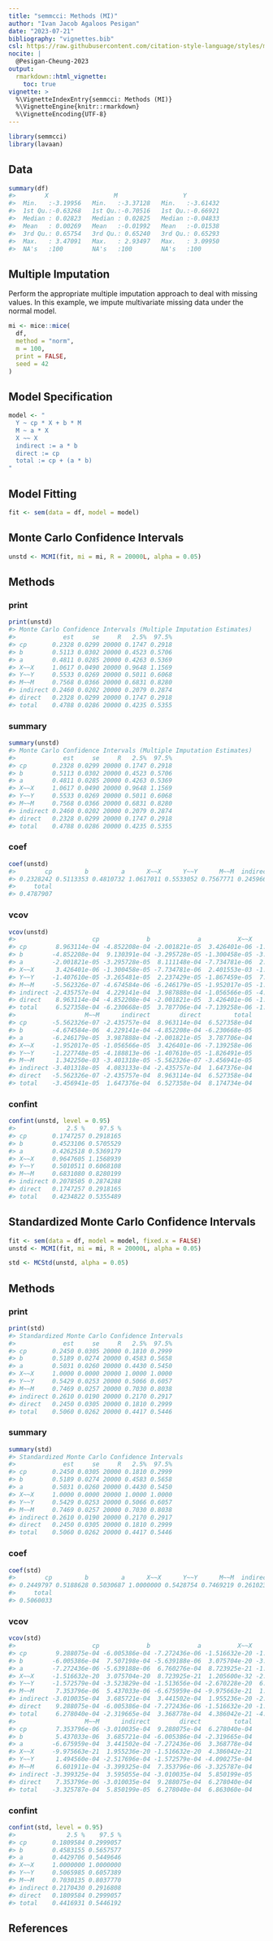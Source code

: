 ```yaml
---
title: "semmcci: Methods (MI)"
author: "Ivan Jacob Agaloos Pesigan"
date: "2023-07-21"
bibliography: "vignettes.bib"
csl: https://raw.githubusercontent.com/citation-style-language/styles/master/apa.csl
nocite: |
  @Pesigan-Cheung-2023
output:
  rmarkdown::html_vignette:
    toc: true
vignette: >
  %\VignetteIndexEntry{semmcci: Methods (MI)}
  %\VignetteEngine{knitr::rmarkdown}
  %\VignetteEncoding{UTF-8}
---
```


<!-- vignettes/methods-mc-mi.Rmd is generated from .setup/vignettes/methods-mc-mi.Rmd.orig. Please edit that file -->






```r
library(semmcci)
library(lavaan)
```

## Data




```r
summary(df)
#>        X                  M                  Y           
#>  Min.   :-3.19956   Min.   :-3.37128   Min.   :-3.61432  
#>  1st Qu.:-0.63268   1st Qu.:-0.70516   1st Qu.:-0.66921  
#>  Median : 0.02823   Median : 0.02825   Median :-0.04833  
#>  Mean   : 0.00269   Mean   :-0.01992   Mean   :-0.01538  
#>  3rd Qu.: 0.65754   3rd Qu.: 0.65240   3rd Qu.: 0.65293  
#>  Max.   : 3.47091   Max.   : 2.93497   Max.   : 3.09950  
#>  NA's   :100        NA's   :100        NA's   :100
```

## Multiple Imputation

Perform the appropriate multiple imputation approach to deal with missing values.
In this example, we impute multivariate missing data under the normal model.


```r
mi <- mice::mice(
  df,
  method = "norm",
  m = 100,
  print = FALSE,
  seed = 42
)
```

## Model Specification


```r
model <- "
  Y ~ cp * X + b * M
  M ~ a * X
  X ~~ X
  indirect := a * b
  direct := cp
  total := cp + (a * b)
"
```

## Model Fitting


```r
fit <- sem(data = df, model = model)
```

## Monte Carlo Confidence Intervals


```r
unstd <- MCMI(fit, mi = mi, R = 20000L, alpha = 0.05)
```

## Methods

### print


```r
print(unstd)
#> Monte Carlo Confidence Intervals (Multiple Imputation Estimates)
#>             est     se     R   2.5%  97.5%
#> cp       0.2328 0.0299 20000 0.1747 0.2918
#> b        0.5113 0.0302 20000 0.4523 0.5706
#> a        0.4811 0.0285 20000 0.4263 0.5369
#> X~~X     1.0617 0.0490 20000 0.9648 1.1569
#> Y~~Y     0.5533 0.0269 20000 0.5011 0.6068
#> M~~M     0.7568 0.0366 20000 0.6831 0.8280
#> indirect 0.2460 0.0202 20000 0.2079 0.2874
#> direct   0.2328 0.0299 20000 0.1747 0.2918
#> total    0.4788 0.0286 20000 0.4235 0.5355
```

### summary


```r
summary(unstd)
#> Monte Carlo Confidence Intervals (Multiple Imputation Estimates)
#>             est     se     R   2.5%  97.5%
#> cp       0.2328 0.0299 20000 0.1747 0.2918
#> b        0.5113 0.0302 20000 0.4523 0.5706
#> a        0.4811 0.0285 20000 0.4263 0.5369
#> X~~X     1.0617 0.0490 20000 0.9648 1.1569
#> Y~~Y     0.5533 0.0269 20000 0.5011 0.6068
#> M~~M     0.7568 0.0366 20000 0.6831 0.8280
#> indirect 0.2460 0.0202 20000 0.2079 0.2874
#> direct   0.2328 0.0299 20000 0.1747 0.2918
#> total    0.4788 0.0286 20000 0.4235 0.5355
```

### coef


```r
coef(unstd)
#>        cp         b         a      X~~X      Y~~Y      M~~M  indirect    direct 
#> 0.2328242 0.5113353 0.4810732 1.0617011 0.5533052 0.7567771 0.2459664 0.2328242 
#>     total 
#> 0.4787907
```

### vcov


```r
vcov(unstd)
#>                     cp             b             a          X~~X          Y~~Y
#> cp        8.963114e-04 -4.852208e-04 -2.001821e-05  3.426401e-06 -1.407610e-05
#> b        -4.852208e-04  9.130391e-04 -3.295728e-05 -1.300458e-05 -3.265481e-05
#> a        -2.001821e-05 -3.295728e-05  8.111148e-04 -7.734781e-06  2.237429e-05
#> X~~X      3.426401e-06 -1.300458e-05 -7.734781e-06  2.401553e-03 -1.867459e-05
#> Y~~Y     -1.407610e-05 -3.265481e-05  2.237429e-05 -1.867459e-05  7.241474e-04
#> M~~M     -5.562326e-07 -4.674584e-06 -6.246179e-05 -1.952017e-05 -1.227748e-05
#> indirect -2.435757e-04  4.229141e-04  3.987888e-04 -1.056566e-05 -4.188813e-06
#> direct    8.963114e-04 -4.852208e-04 -2.001821e-05  3.426401e-06 -1.407610e-05
#> total     6.527358e-04 -6.230668e-05  3.787706e-04 -7.139258e-06 -1.826491e-05
#>                   M~~M      indirect        direct         total
#> cp       -5.562326e-07 -2.435757e-04  8.963114e-04  6.527358e-04
#> b        -4.674584e-06  4.229141e-04 -4.852208e-04 -6.230668e-05
#> a        -6.246179e-05  3.987888e-04 -2.001821e-05  3.787706e-04
#> X~~X     -1.952017e-05 -1.056566e-05  3.426401e-06 -7.139258e-06
#> Y~~Y     -1.227748e-05 -4.188813e-06 -1.407610e-05 -1.826491e-05
#> M~~M      1.342250e-03 -3.401318e-05 -5.562326e-07 -3.456941e-05
#> indirect -3.401318e-05  4.083133e-04 -2.435757e-04  1.647376e-04
#> direct   -5.562326e-07 -2.435757e-04  8.963114e-04  6.527358e-04
#> total    -3.456941e-05  1.647376e-04  6.527358e-04  8.174734e-04
```

### confint


```r
confint(unstd, level = 0.95)
#>              2.5 %    97.5 %
#> cp       0.1747257 0.2918165
#> b        0.4523106 0.5705529
#> a        0.4262518 0.5369179
#> X~~X     0.9647605 1.1568939
#> Y~~Y     0.5010511 0.6068108
#> M~~M     0.6831080 0.8280199
#> indirect 0.2078505 0.2874288
#> direct   0.1747257 0.2918165
#> total    0.4234822 0.5355489
```

## Standardized Monte Carlo Confidence Intervals


```r
fit <- sem(data = df, model = model, fixed.x = FALSE)
unstd <- MCMI(fit, mi = mi, R = 20000L, alpha = 0.05)
```


```r
std <- MCStd(unstd, alpha = 0.05)
```

## Methods

### print


```r
print(std)
#> Standardized Monte Carlo Confidence Intervals
#>             est     se     R   2.5%  97.5%
#> cp       0.2450 0.0305 20000 0.1810 0.2999
#> b        0.5189 0.0274 20000 0.4583 0.5658
#> a        0.5031 0.0260 20000 0.4430 0.5450
#> X~~X     1.0000 0.0000 20000 1.0000 1.0000
#> Y~~Y     0.5429 0.0253 20000 0.5066 0.6057
#> M~~M     0.7469 0.0257 20000 0.7030 0.8038
#> indirect 0.2610 0.0190 20000 0.2170 0.2917
#> direct   0.2450 0.0305 20000 0.1810 0.2999
#> total    0.5060 0.0262 20000 0.4417 0.5446
```

### summary


```r
summary(std)
#> Standardized Monte Carlo Confidence Intervals
#>             est     se     R   2.5%  97.5%
#> cp       0.2450 0.0305 20000 0.1810 0.2999
#> b        0.5189 0.0274 20000 0.4583 0.5658
#> a        0.5031 0.0260 20000 0.4430 0.5450
#> X~~X     1.0000 0.0000 20000 1.0000 1.0000
#> Y~~Y     0.5429 0.0253 20000 0.5066 0.6057
#> M~~M     0.7469 0.0257 20000 0.7030 0.8038
#> indirect 0.2610 0.0190 20000 0.2170 0.2917
#> direct   0.2450 0.0305 20000 0.1810 0.2999
#> total    0.5060 0.0262 20000 0.4417 0.5446
```

### coef


```r
coef(std)
#>        cp         b         a      X~~X      Y~~Y      M~~M  indirect    direct 
#> 0.2449797 0.5188628 0.5030687 1.0000000 0.5428754 0.7469219 0.2610236 0.2449797 
#>     total 
#> 0.5060033
```

### vcov


```r
vcov(std)
#>                     cp             b             a          X~~X          Y~~Y
#> cp        9.288075e-04 -6.005386e-04 -7.272436e-06 -1.516632e-20 -1.572579e-04
#> b        -6.005386e-04  7.507198e-04 -5.639188e-06  3.075704e-20 -3.523829e-04
#> a        -7.272436e-06 -5.639188e-06  6.760276e-04  8.723925e-21 -1.513656e-04
#> X~~X     -1.516632e-20  3.075704e-20  8.723925e-21  1.205600e-32 -2.670228e-20
#> Y~~Y     -1.572579e-04 -3.523829e-04 -1.513656e-04 -2.670228e-20  6.377427e-04
#> M~~M      7.353796e-06  5.437033e-06 -6.675959e-04 -9.975663e-21  1.494560e-04
#> indirect -3.010035e-04  3.685721e-04  3.441502e-04  1.955236e-20 -2.517696e-04
#> direct    9.288075e-04 -6.005386e-04 -7.272436e-06 -1.516632e-20 -1.572579e-04
#> total     6.278040e-04 -2.319665e-04  3.368778e-04  4.386042e-21 -4.090275e-04
#>                   M~~M      indirect        direct         total
#> cp        7.353796e-06 -3.010035e-04  9.288075e-04  6.278040e-04
#> b         5.437033e-06  3.685721e-04 -6.005386e-04 -2.319665e-04
#> a        -6.675959e-04  3.441502e-04 -7.272436e-06  3.368778e-04
#> X~~X     -9.975663e-21  1.955236e-20 -1.516632e-20  4.386042e-21
#> Y~~Y      1.494560e-04 -2.517696e-04 -1.572579e-04 -4.090275e-04
#> M~~M      6.601911e-04 -3.399325e-04  7.353796e-06 -3.325787e-04
#> indirect -3.399325e-04  3.595055e-04 -3.010035e-04  5.850199e-05
#> direct    7.353796e-06 -3.010035e-04  9.288075e-04  6.278040e-04
#> total    -3.325787e-04  5.850199e-05  6.278040e-04  6.863060e-04
```

### confint


```r
confint(std, level = 0.95)
#>              2.5 %    97.5 %
#> cp       0.1809584 0.2999057
#> b        0.4583155 0.5657577
#> a        0.4429706 0.5449646
#> X~~X     1.0000000 1.0000000
#> Y~~Y     0.5065985 0.6057389
#> M~~M     0.7030135 0.8037770
#> indirect 0.2170430 0.2916808
#> direct   0.1809584 0.2999057
#> total    0.4416931 0.5446192
```

## References
